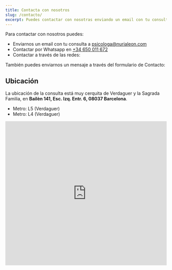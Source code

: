 ---
title: Contacta con nosotros
slug: /contacto/
excerpt: Puedes contactar con nosotras enviando un email con tu consulta a psicologa@nurialeon.com, seguirnos en redes sociales o escribir un mensaje a través del formulario de contacto.
---


Para contactar con nosotros puedes:

- Enviarnos un email con tu consulta a psicologa@nurialeon.com
- Contactar por Whatsapp en <a href="https://wa.me/34650011672" target="_blank" rel="noopener" class="inline-flex items-center a-link"><Whatsapp class="text-[18px]" /> +34 650 011 672</a>
- Contactar a través de las redes: <span class="ml-4"><SocialNetworks /></span>

También puedes enviarnos un mensaje a través del formulario de Contacto:

<ContactForm />

## Ubicación

La ubicación de la consulta está muy cerquita de Verdaguer y la Sagrada Familia, en **Bailèn 141, Esc. Izq. Entr. 6, 08037 Barcelona**.

- Metro: L5 (Verdaguer)
- Metro: L4 (Verdaguer)

<iframe
  src="https://www.google.com/maps/embed?pb=!1m14!1m8!1m3!1d11969.483224823134!2d2.1746346!3d41.4094687!3m2!1i1024!2i768!4f13.1!3m3!1m2!1s0x0%3A0x79d43e1d92f336b9!2zTsO6cmlhIExlw7NuIFBzaWPDs2xvZ2E!5e0!3m2!1sen!2ses!4v1636820825844!5m2!1sen!2ses"
  width="600"
  height="450"
  style="border:0; width: 100%;"
  allowfullscreen=""
  loading="lazy"
  class="mt-4"
></iframe>
